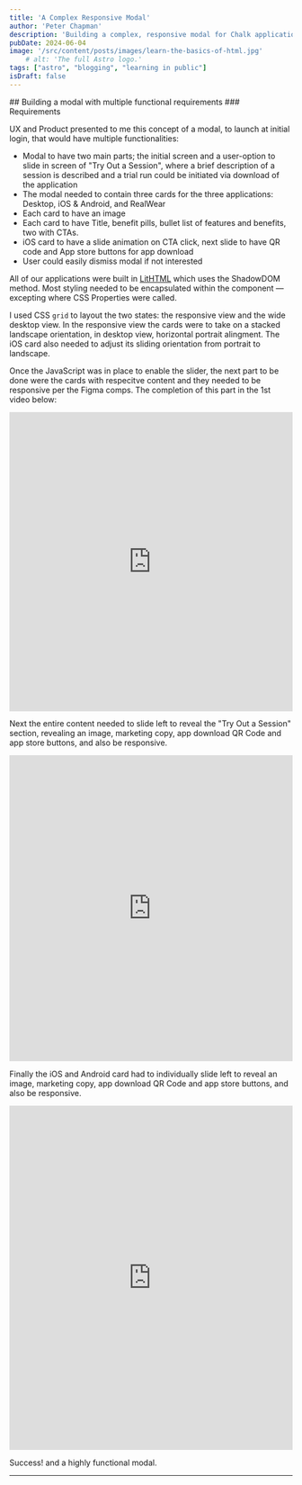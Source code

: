 ```yaml
---
title: 'A Complex Responsive Modal'
author: 'Peter Chapman'
description: 'Building a complex, responsive modal for Chalk application downloads.'
pubDate: 2024-06-04
image: '/src/content/posts/images/learn-the-basics-of-html.jpg'
    # alt: 'The full Astro logo.'
tags: ["astro", "blogging", "learning in public"]
isDraft: false
---
```



<Picture src={chalkOnboarding} alt="Onboarding Modal, Chalk" format="avif" width="660" />
## Building a modal with multiple functional requirements
### Requirements

UX and Product presented to me this concept of a modal, to launch at initial login, that would have multiple functionalities:
* Modal to have two main parts; the initial screen and a user-option to slide in screen of "Try Out a Session", where a brief description of a session is described and a trial run could be initiated via download of the application
* The modal needed to contain three cards for the three applications: Desktop, iOS &amp; Android, and RealWear
* Each card to have an image 
* Each card to have Title, benefit pills, bullet list of features and benefits, two with CTAs.
* iOS card to have a slide animation on CTA click, next slide to have QR code and App store buttons for app download
* User could easily dismiss modal if not interested

All of our applications were built in <span class="link">[LitHTML](https://lit.dev/)</span> which uses the ShadowDOM method. Most styling needed to be encapsulated within the component &mdash; excepting where CSS Properties were called. 

I used CSS `grid` to layout the two states: the responsive view and the wide desktop view. In the responsive view the cards were to take on a stacked landscape orientation, in desktop view, horizontal portrait alingment. The iOS card also needed to adjust its sliding orientation from portrait to landscape.

Once the JavaScript was in place to enable the slider, the next part to be done were the cards with respecitve content and they needed to be responsive per the Figma comps. The completion of this part in the 1st video below:

<div class="video-player" style="padding:105.49% 0 0 0;position:relative;"><iframe src="https://player.vimeo.com/video/943059317?badge=0&amp;autopause=0&amp;player_id=0&amp;app_id=58479" frameborder="0" allow="autoplay; fullscreen; picture-in-picture; clipboard-write" style="position:absolute;top:0;left:0;width:100%;height:100%;" title="Onboarding Modal, Initial Structure"></iframe></div><script src="https://player.vimeo.com/api/player.js"></script>

Next the entire content needed to slide left to reveal the "Try Out a Session" section, revealing an image, marketing copy, app download QR Code and app store buttons, and also be responsive. 

<div class="video-player" style="padding:107.9% 0 0 0;position:relative;"><iframe src="https://player.vimeo.com/video/943059920?badge=0&amp;autopause=0&amp;player_id=0&amp;app_id=58479" frameborder="0" allow="autoplay; fullscreen; picture-in-picture; clipboard-write" style="position:absolute;top:0;left:0;width:100%;height:100%;" title="Onboarding Modal - Try Out a Session Slider"></iframe></div><script src="https://player.vimeo.com/api/player.js"></script>

Finally the iOS and Android card had to individually slide left to reveal an image, marketing copy, app download QR Code and app store buttons, and also be responsive.
<div class="video-player" style="padding:121.36% 0 0 0;position:relative;"><iframe src="https://player.vimeo.com/video/943058024?h=0a536189b0&portrait=0" style="position:absolute;top:0;left:0;width:100%;height:100%;" frameborder="0" allow="autoplay; fullscreen; picture-in-picture" allowfullscreen></iframe></div><script src="https://player.vimeo.com/api/player.js"></script>

Success! and a highly functional modal.


---
